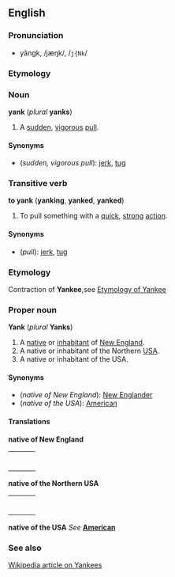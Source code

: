 ==English==
===Pronunciation===
*yăngk, /jæŋk/, /<tt>j{Nk</tt>/

===Etymology===

===Noun===
'''yank''' (''plural'' '''yanks''')

#A [[sudden]], [[vigorous]] [[pull]].

====Synonyms====
*(''sudden, vigorous pull''): [[jerk]], [[tug]]

===Transitive verb===
'''to yank''' ('''yanking''', '''yanked''', '''yanked''')

#To pull something with a [[quick]], [[strong]] [[action]].

====Synonyms====
*(''pull''): [[jerk]], [[tug]]

===Etymology===
Contraction of '''Yankee''',see [[Yankee#Etymology|Etymology of Yankee]]

===Proper noun===
'''Yank''' (''plural'' '''Yanks''')

#A [[native]] or [[inhabitant]] of [[New England]].
#A native or inhabitant of the Northern [[USA]].
#A native or inhabitant of the USA.

====Synonyms====
*(''native of New England''): [[New Englander]]
*(''native of the USA''): [[American]]

====Translations====

'''native of New England'''
{| border=0  width=100%
|-
|bgcolor="#FFFFE0" valign=top width=48%|
{|
<!--Put translations for languages from A to I here-->
|}
| width=1% |
|bgcolor="#FFFFE0" valign=top width=48%|
{|
<!--Put translations for languages from J to Z here-->
|}
|}

'''native of the Northern USA'''
{| border=0  width=100%
|-
|bgcolor="#FFFFE0" valign=top width=48%|
{|
<!--Put translations for languages from A to I here-->
|}
| width=1% |
|bgcolor="#FFFFE0" valign=top width=48%|
{|
<!--Put translations for languages from J to Z here-->
|}
|}

'''native of the USA'''
''See'' '''[[American]]'''

===See also===
[[:w:Yankee|Wikipedia article on Yankees]]